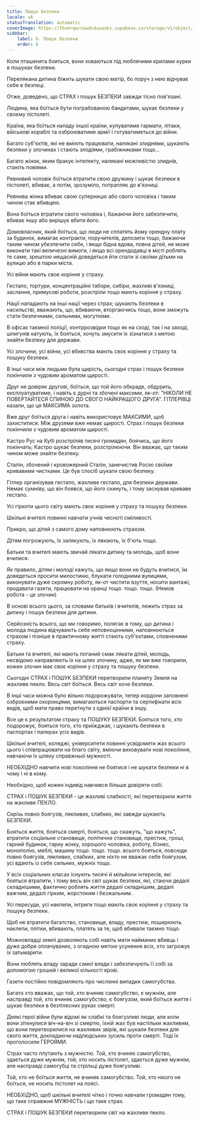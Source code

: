 ```yaml
---
title: Пошук Безпеки
locale: uk
statusTranslation: automatic
coverImage: https://lhvmrqwrcowdvduuaukz.supabase.co/storage/v1/object/public/strapi-uploads/small_cover-educacion-fundamental.webp-2d51a7828a2b1309555be27f7e2a61a0.webp
sidebar:
    label: 6. Пошук Безпеки
    order: 6
---
```

Коли пташенята бояться, вони ховаються під люблячими крилами курки в пошуках безпеки.

Перелякана дитина біжить шукати свою матір, бо поруч з нею відчуває себе в безпеці.

Отже, доведено, що СТРАХ і пошук БЕЗПЕКИ завжди тісно пов'язані.

Людина, яка боїться бути пограбованою бандитами, шукає безпеки у своєму пістолеті.

Країна, яка боїться нападу іншої країни, купуватиме гармати, літаки, військові кораблі та озброюватиме армії і готуватиметься до війни.

Багато суб'єктів, які не вміють працювати, налякані злиднями, шукають безпеки у злочинах і стають злодіями, грабіжниками тощо...

Багато жінок, яким бракує інтелекту, налякані можливістю злиднів, стають повіями.

Ревнивий чоловік боїться втратити свою дружину і шукає безпеки в пістолеті, вбиває, а потім, зрозуміло, потрапляє до в'язниці.

Ревнива жінка вбиває свою суперницю або свого чоловіка і таким чином стає вбивцею.

Вона боїться втратити свого чоловіка і, бажаючи його забезпечити, вбиває іншу або вирішує вбити його.

Домовласник, який боїться, що люди не сплатять йому орендну плату за будинок, вимагає контракти, поручителів, депозити тощо, бажаючи таким чином убезпечити себе, і якщо бідна вдова, повна дітей, не може виконати такі величезні вимоги, і якщо всі орендодавці в місті роблять те саме, зрештою нещасній доведеться йти спати зі своїми дітьми на вулицю або в парки міста.

Усі війни мають своє коріння у страху.

Гестапо, тортури, концентраційні табори, сибіри, жахливі в'язниці, заслання, примусові роботи, розстріли тощо мають коріння у страху.

Нації нападають на інші нації через страх; шукають безпеки в насильстві, вважають, що, вбиваючи, вторгаючись тощо, вони зможуть стати безпечними, сильними, могутніми.

В офісах таємної поліції, контррозвідки тощо як на сході, так і на заході, шпигунів катують, їх бояться, хочуть змусити їх зізнатися з метою знайти безпеку для держави.

Усі злочини, усі війни, усі вбивства мають своє коріння у страху та пошуку безпеки.

В інші часи між людьми була щирість, сьогодні страх і пошук безпеки покінчили з чудовим ароматом щирості.

Друг не довіряє другові, боїться, що той його обкраде, обдурить, експлуатуватиме, і навіть є дурні та збочені максими, як-от: "НІКОЛИ НЕ ПОВЕРТАЙТЕСЯ СПИНОЮ ДО СВОГО НАЙКРАЩОГО ДРУГА". ГІТЛЕРІВЦІ казали, що ця МАКСИМА золота.

Вже друг боїться друга і навіть використовує МАКСИМИ, щоб захиститися. Між друзями вже немає щирості. Страх і пошук безпеки покінчили з чудовим ароматом щирості.

Кастро Рус на Кубі розстріляв тисячі громадян, боячись, що його покінчать; Кастро шукає безпеки, розстрілюючи. Він вважає, що таким чином може знайти безпеку.

Сталін, збочений і кровожерний Сталін, занечистив Росію своїми кривавими чистками. Це був спосіб шукати свою безпеку.

Гітлер організував гестапо, жахливе гестапо, для безпеки держави. Немає сумніву, що він боявся, що його скинуть, і тому заснував криваве гестапо.

Усі гіркоти цього світу мають своє коріння у страху та пошуку безпеки.

Шкільні вчителі повинні навчати учнів чесноті сміливості.

Прикро, що дітей з самого дому наповнюють страхом.

Дітям погрожують, їх залякують, їх лякають, їх б'ють тощо.

Батьки та вчителі мають звичай лякати дитину та молодь, щоб вони вчилися.

Як правило, дітям і молоді кажуть, що якщо вони не будуть вчитися, їм доведеться просити милостиню, блукати голодними вулицями, виконувати дуже скромну роботу, як-от чистити взуття, носити вантажі, продавати газети, працювати на оранці тощо. тощо. тощо. (Немов робота - це злочин)

В основі всього цього, за словами батьків і вчителів, лежить страх за дитину і пошук безпеки для дитини.

Серйозність всього, що ми говоримо, полягає в тому, що дитина і молода людина відчувають себе неповноцінними, наповнюються страхом і пізніше в практичному житті стають суб'єктами, сповненими страху.

Батьки та вчителі, які мають поганий смак лякати дітей, молодь, несвідомо направляють їх на шлях злочину, адже, як ми вже говорили, кожен злочин має своє коріння у страху та пошуку безпеки.

Сьогодні СТРАХ і ПОШУК БЕЗПЕКИ перетворили планету Земля на жахливе пекло. Весь світ боїться. Весь світ хоче безпеки.

В інші часи можна було вільно подорожувати, тепер кордони заповнені озброєними охоронцями, вимагаються паспорти та сертифікати всіх видів, щоб мати право перетнути з однієї країни в іншу.

Все це є результатом страху та ПОШУКУ БЕЗПЕКИ. Бояться того, хто подорожує, бояться того, хто приїжджає, і шукають безпеки в паспортах і паперах усіх видів.

Шкільні вчителі, коледжі, університети повинні усвідомити жах всього цього і співпрацювати на благо світу, вміючи виховувати нові покоління, навчаючи їх шляху справжньої мужності.

НЕОБХІДНО навчити нові покоління не боятися і не шукати безпеки ні в чому і ні в кому.

Необхідно, щоб кожен індивід навчився більше довіряти собі.

СТРАХ і ПОШУК БЕЗПЕКИ - це жахливі слабкості, які перетворили життя на жахливе ПЕКЛО.

Скрізь повно боягузів, лякливих, слабких, які завжди шукають БЕЗПЕКИ.

Бояться життя, бояться смерті, бояться, що скажуть, "що кажуть", втратити соціальне становище, політичне становище, престиж, гроші, гарний будинок, гарну жінку, хорошого чоловіка, роботу, бізнес, монополію, меблі, машину тощо. тощо. тощо. всього бояться, повсюди повно боягузів, лякливих, слабких, але ніхто не вважає себе боягузом, усі вдають із себе сильних, мужніх тощо.

У всіх соціальних класах існують тисячі й мільйони інтересів, які бояться втратити, і тому весь він світ шукає безпеки, які, стаючи дедалі складнішими, фактично роблять життя дедалі складнішим, дедалі важчим, дедалі гірким, жорстоким і безжальним.

Усі пересуди, усі наклепи, інтриги тощо мають своє коріння у страху та пошуку безпеки.

Щоб не втратити багатство, становище, владу, престиж, поширюють наклепи, плітки, вбивають, платять за те, щоб вбивали таємно тощо.

Можновладці землі дозволяють собі навіть мати найманих вбивць і дуже добре оплачуваних, з огидною метою усунення всіх, хто загрожує їх затьмарити.

Вони люблять владу заради самої влади і забезпечують її собі за допомогою грошей і великої кількості крові.

Газети постійно повідомляють про численні випадки самогубства.

Багато хто вважає, що той, хто вчиняє самогубство, є мужнім, але насправді той, хто вчиняє самогубство, є боягузом, який боїться життя і шукає безпеки в безтілесних руках смерті.

Деякі герої війни були відомі як слабкі та боягузливі люди, але коли вони зіткнулися віч-на-віч зі смертю, їхній жах був настільки жахливим, що вони перетворилися на жахливих звірів, які шукали безпеки для свого життя, докладаючи надлюдських зусиль проти смерті. Тоді їх проголосили ГЕРОЯМИ.

Страх часто плутають з мужністю. Той, хто вчиняє самогубство, здається дуже мужнім, той, хто носить пістолет, здається дуже мужнім, але насправді самогубці та стрільці дуже боягузливі.

Той, хто не боїться життя, не вчиняє самогубство. Той, хто нікого не боїться, не носить пістолет на поясі.

НЕОБХІДНО, щоб шкільні вчителі чітко і точно навчали громадян тому, що таке справжня МУЖНІСТЬ і що таке страх.

СТРАХ і ПОШУК БЕЗПЕКИ перетворили світ на жахливе пекло.

